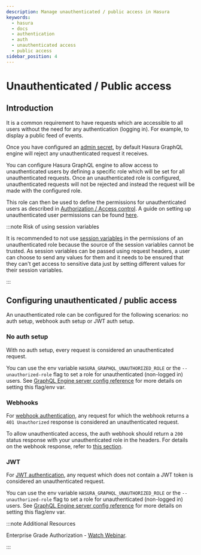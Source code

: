 ```yaml
---
description: Manage unauthenticated / public access in Hasura
keywords:
  - hasura
  - docs
  - authentication
  - auth
  - unauthenticated access
  - public access
sidebar_position: 4
---
```


# Unauthenticated / Public access

## Introduction

It is a common requirement to have requests which are accessible to all
users without the need for any authentication (logging in). For example,
to display a public feed of events.

Once you have configured an [admin secret](/graphql/core/deployment/securing-graphql-endpoint.mdx),
by default Hasura GraphQL engine will reject any unauthenticated request
it receives.

You can configure Hasura GraphQL engine to allow access to
unauthenticated users by defining a specific role which will be set for
all unauthenticated requests. Once an unauthenticated role is
configured, unauthenticated requests will not be rejected and instead
the request will be made with the configured role.

This role can then be used to define the permissions for unauthenticated
users as described in [Authorization / Access control](/graphql/core/auth/authorization/index.mdx). A guide on setting up
unauthenticated user permissions can be found
[here](/graphql/core/auth/authorization/common-roles-auth-examples.mdx#anonymous-users-example).

:::note Risk of using session variables

It is recommended to not use
[session variables](/graphql/core/auth/authorization/roles-variables.mdx#dynamic-session-variables) in the permissions of an
unauthenticated role because the source of the session variables cannot
be trusted. As session variables can be passed using request headers, a
user can choose to send any values for them and it needs to be ensured
that they can't get access to sensitive data just by setting different
values for their session variables.

:::

## Configuring unauthenticated / public access

An unauthenticated role can be configured for the following scenarios:
no auth setup, webhook auth setup or JWT auth setup.

### No auth setup

With no auth setup, every request is considered an unauthenticated
request.

You can use the env variable `HASURA_GRAPHQL_UNAUTHORIZED_ROLE` or the
`--unauthorized-role` flag to set a role for unauthenticated (non-logged
in) users. See [GraphQL Engine server config reference](/graphql/core/deployment/graphql-engine-flags/reference.mdx#server-flag-reference) for more details on setting this
flag/env var.

### Webhooks

For [webhook authentication](/graphql/core/auth/authentication/webhook.mdx), any request for which the
webhook returns a `401 Unauthorized` response is considered an
unauthenticated request.

To allow unauthenticated access, the auth webhook should return a `200`
status response with your unauthenticated role in the headers. For
details on the webhook response, refer to
[this section](/graphql/core/auth/authentication/webhook.mdx#webhook-response).

### JWT

For [JWT authentication](/graphql/core/auth/authentication/jwt.mdx), any request which does not contain
a JWT token is considered an unauthenticated request.

You can use the env variable `HASURA_GRAPHQL_UNAUTHORIZED_ROLE` or the
`--unauthorized-role` flag to set a role for unauthenticated (non-logged
in) users. See [GraphQL Engine server config reference](/graphql/core/deployment/graphql-engine-flags/reference.mdx) for more details on setting this
flag/env var.

:::note Additional Resources

Enterprise Grade Authorization - [Watch Webinar](https://hasura.io/events/webinar/authorization-modeling-hasura/?pg=docs&plcmt=body&cta=watch-webinar&tech=).

:::
